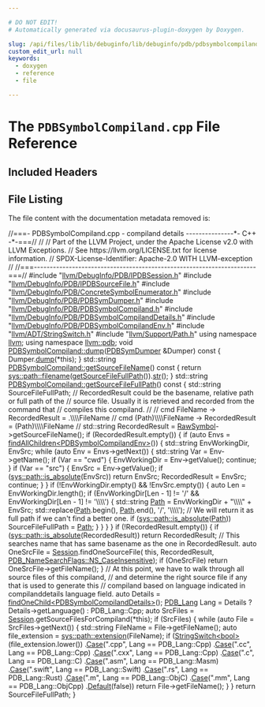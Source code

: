 ```yaml
---

# DO NOT EDIT!
# Automatically generated via docusaurus-plugin-doxygen by Doxygen.

slug: /api/files/lib/lib/debuginfo/lib/debuginfo/pdb/pdbsymbolcompiland-cpp
custom_edit_url: null
keywords:
  - doxygen
  - reference
  - file

---
```





# The `PDBSymbolCompiland.cpp` File Reference

<DoxygenPage pluginConfig={pluginConfig}>



## Included Headers

<IncludesList>
<IncludesListItem
  filePath="llvm/DebugInfo/PDB/IPDBSession.h"
  permalink="/docs/api/files/include/include/llvm/include/llvm/debuginfo/include/llvm/debuginfo/pdb/ipdbsession-h"
  isLocal="true" />
<IncludesListItem
  filePath="llvm/DebugInfo/PDB/IPDBSourceFile.h"
  permalink="/docs/api/files/include/include/llvm/include/llvm/debuginfo/include/llvm/debuginfo/pdb/ipdbsourcefile-h"
  isLocal="true" />
<IncludesListItem
  filePath="llvm/DebugInfo/PDB/ConcreteSymbolEnumerator.h"
  permalink="/docs/api/files/include/include/llvm/include/llvm/debuginfo/include/llvm/debuginfo/pdb/concretesymbolenumerator-h"
  isLocal="true" />
<IncludesListItem
  filePath="llvm/DebugInfo/PDB/PDBSymDumper.h"
  permalink="/docs/api/files/include/include/llvm/include/llvm/debuginfo/include/llvm/debuginfo/pdb/pdbsymdumper-h"
  isLocal="true" />
<IncludesListItem
  filePath="llvm/DebugInfo/PDB/PDBSymbolCompiland.h"
  permalink="/docs/api/files/include/include/llvm/include/llvm/debuginfo/include/llvm/debuginfo/pdb/pdbsymbolcompiland-h"
  isLocal="true" />
<IncludesListItem
  filePath="llvm/DebugInfo/PDB/PDBSymbolCompilandDetails.h"
  permalink="/docs/api/files/include/include/llvm/include/llvm/debuginfo/include/llvm/debuginfo/pdb/pdbsymbolcompilanddetails-h"
  isLocal="true" />
<IncludesListItem
  filePath="llvm/DebugInfo/PDB/PDBSymbolCompilandEnv.h"
  permalink="/docs/api/files/include/include/llvm/include/llvm/debuginfo/include/llvm/debuginfo/pdb/pdbsymbolcompilandenv-h"
  isLocal="true" />
<IncludesListItem
  filePath="llvm/ADT/StringSwitch.h"
  permalink="/docs/api/files/include/include/llvm/include/llvm/adt/stringswitch-h"
  isLocal="true" />
<IncludesListItem
  filePath="llvm/Support/Path.h"
  permalink="/docs/api/files/include/include/llvm/include/llvm/support/path-h"
  isLocal="true" />
</IncludesList>


## File Listing

The file content with the documentation metadata removed is:

<ProgramListing>

<Link id="l00001" /><CodeLine lineNumber="1"><Highlight kind="comment">//===- PDBSymbolCompiland.cpp - compiland details ---------------&#42;- C++ -&#42;-===//</Highlight><Highlight kind="normal"></Highlight></CodeLine>
<Link id="l00002" /><CodeLine lineNumber="2"><Highlight kind="normal"></Highlight><Highlight kind="comment">//</Highlight><Highlight kind="normal"></Highlight></CodeLine>
<Link id="l00003" /><CodeLine lineNumber="3"><Highlight kind="normal"></Highlight><Highlight kind="comment">// Part of the LLVM Project, under the Apache License v2.0 with LLVM Exceptions.</Highlight><Highlight kind="normal"></Highlight></CodeLine>
<Link id="l00004" /><CodeLine lineNumber="4"><Highlight kind="normal"></Highlight><Highlight kind="comment">// See https://llvm.org/LICENSE.txt for license information.</Highlight><Highlight kind="normal"></Highlight></CodeLine>
<Link id="l00005" /><CodeLine lineNumber="5"><Highlight kind="normal"></Highlight><Highlight kind="comment">// SPDX-License-Identifier: Apache-2.0 WITH LLVM-exception</Highlight><Highlight kind="normal"></Highlight></CodeLine>
<Link id="l00006" /><CodeLine lineNumber="6"><Highlight kind="normal"></Highlight><Highlight kind="comment">//</Highlight><Highlight kind="normal"></Highlight></CodeLine>
<Link id="l00007" /><CodeLine lineNumber="7"><Highlight kind="normal"></Highlight><Highlight kind="comment">//===----------------------------------------------------------------------===//</Highlight><Highlight kind="normal"></Highlight></CodeLine>
<Link id="l00008" /><CodeLine lineNumber="8"><Highlight kind="normal"></Highlight></CodeLine>
<Link id="l00009" /><CodeLine lineNumber="9"><Highlight kind="normal"></Highlight><Highlight kind="preprocessor">#include &quot;<a href="/docs/api/files/include/include/llvm/include/llvm/debuginfo/include/llvm/debuginfo/pdb/ipdbsession-h">llvm/DebugInfo/PDB/IPDBSession.h</a>&quot;</Highlight><Highlight kind="normal"></Highlight></CodeLine>
<Link id="l00010" /><CodeLine lineNumber="10"><Highlight kind="normal"></Highlight><Highlight kind="preprocessor">#include &quot;<a href="/docs/api/files/include/include/llvm/include/llvm/debuginfo/include/llvm/debuginfo/pdb/ipdbsourcefile-h">llvm/DebugInfo/PDB/IPDBSourceFile.h</a>&quot;</Highlight><Highlight kind="normal"></Highlight></CodeLine>
<Link id="l00011" /><CodeLine lineNumber="11"><Highlight kind="normal"></Highlight></CodeLine>
<Link id="l00012" /><CodeLine lineNumber="12"><Highlight kind="normal"></Highlight><Highlight kind="preprocessor">#include &quot;<a href="/docs/api/files/include/include/llvm/include/llvm/debuginfo/include/llvm/debuginfo/pdb/concretesymbolenumerator-h">llvm/DebugInfo/PDB/ConcreteSymbolEnumerator.h</a>&quot;</Highlight><Highlight kind="normal"></Highlight></CodeLine>
<Link id="l00013" /><CodeLine lineNumber="13"><Highlight kind="normal"></Highlight><Highlight kind="preprocessor">#include &quot;<a href="/docs/api/files/include/include/llvm/include/llvm/debuginfo/include/llvm/debuginfo/pdb/pdbsymdumper-h">llvm/DebugInfo/PDB/PDBSymDumper.h</a>&quot;</Highlight><Highlight kind="normal"></Highlight></CodeLine>
<Link id="l00014" /><CodeLine lineNumber="14"><Highlight kind="normal"></Highlight><Highlight kind="preprocessor">#include &quot;<a href="/docs/api/files/include/include/llvm/include/llvm/debuginfo/include/llvm/debuginfo/pdb/pdbsymbolcompiland-h">llvm/DebugInfo/PDB/PDBSymbolCompiland.h</a>&quot;</Highlight><Highlight kind="normal"></Highlight></CodeLine>
<Link id="l00015" /><CodeLine lineNumber="15"><Highlight kind="normal"></Highlight><Highlight kind="preprocessor">#include &quot;<a href="/docs/api/files/include/include/llvm/include/llvm/debuginfo/include/llvm/debuginfo/pdb/pdbsymbolcompilanddetails-h">llvm/DebugInfo/PDB/PDBSymbolCompilandDetails.h</a>&quot;</Highlight><Highlight kind="normal"></Highlight></CodeLine>
<Link id="l00016" /><CodeLine lineNumber="16"><Highlight kind="normal"></Highlight><Highlight kind="preprocessor">#include &quot;<a href="/docs/api/files/include/include/llvm/include/llvm/debuginfo/include/llvm/debuginfo/pdb/pdbsymbolcompilandenv-h">llvm/DebugInfo/PDB/PDBSymbolCompilandEnv.h</a>&quot;</Highlight><Highlight kind="normal"></Highlight></CodeLine>
<Link id="l00017" /><CodeLine lineNumber="17"><Highlight kind="normal"></Highlight></CodeLine>
<Link id="l00018" /><CodeLine lineNumber="18"><Highlight kind="normal"></Highlight><Highlight kind="preprocessor">#include &quot;<a href="/docs/api/files/include/include/llvm/include/llvm/adt/stringswitch-h">llvm/ADT/StringSwitch.h</a>&quot;</Highlight><Highlight kind="normal"></Highlight></CodeLine>
<Link id="l00019" /><CodeLine lineNumber="19"><Highlight kind="normal"></Highlight><Highlight kind="preprocessor">#include &quot;<a href="/docs/api/files/include/include/llvm/include/llvm/support/path-h">llvm/Support/Path.h</a>&quot;</Highlight><Highlight kind="normal"></Highlight></CodeLine>
<Link id="l00020" /><CodeLine lineNumber="20"><Highlight kind="normal"></Highlight></CodeLine>
<Link id="l00021" /><CodeLine lineNumber="21"><Highlight kind="normal"></Highlight><Highlight kind="keyword">using namespace </Highlight><Highlight kind="normal"><a href="/docs/api/namespaces/llvm">llvm</a>;</Highlight></CodeLine>
<Link id="l00022" /><CodeLine lineNumber="22"><Highlight kind="normal"></Highlight><Highlight kind="keyword">using namespace </Highlight><Highlight kind="normal"><a href="/docs/api/namespaces/llvm/pdb">llvm::pdb</a>;</Highlight></CodeLine>
<Link id="l00023" /><CodeLine lineNumber="23"><Highlight kind="normal"></Highlight></CodeLine>
<Link id="l00024" /><CodeLine lineNumber="24" lineLink="/docs/api/classes/llvm/pdb/pdbsymbolcompiland/#ae38008c9a00f5570010cee8f743e0e5e"><Highlight kind="normal"></Highlight><Highlight kind="keywordtype">void</Highlight><Highlight kind="normal"> <a href="/docs/api/classes/llvm/pdb/pdbsymbolcompiland/#ae38008c9a00f5570010cee8f743e0e5e">PDBSymbolCompiland::dump</a>(<a href="/docs/api/classes/llvm/pdb/pdbsymdumper">PDBSymDumper</a> &amp;Dumper)</Highlight><Highlight kind="keyword"> const </Highlight><Highlight kind="normal">&#123;</Highlight></CodeLine>
<Link id="l00025" /><CodeLine lineNumber="25"><Highlight kind="normal">  Dumper.<a href="/docs/api/classes/llvm/pdb/pdbsymdumper/#a0a9c807b3e63885f9d510ba25ecfc6ce">dump</a>(&#42;</Highlight><Highlight kind="keyword">this</Highlight><Highlight kind="normal">);</Highlight></CodeLine>
<Link id="l00026" /><CodeLine lineNumber="26"><Highlight kind="normal">&#125;</Highlight></CodeLine>
<Link id="l00027" /><CodeLine lineNumber="27"><Highlight kind="normal"></Highlight></CodeLine>
<Link id="l00028" /><CodeLine lineNumber="28" lineLink="/docs/api/classes/llvm/pdb/pdbsymbolcompiland/#a09a8cb81d55088ca26ab8918686e217b"><Highlight kind="normal">std::string <a href="/docs/api/classes/llvm/pdb/pdbsymbolcompiland/#a09a8cb81d55088ca26ab8918686e217b">PDBSymbolCompiland::getSourceFileName</a>()</Highlight><Highlight kind="keyword"> const </Highlight><Highlight kind="normal">&#123;</Highlight></CodeLine>
<Link id="l00029" /><CodeLine lineNumber="29"><Highlight kind="normal">  </Highlight><Highlight kind="keywordflow">return</Highlight><Highlight kind="normal"> <a href="/docs/api/namespaces/llvm/sys/path/#aa56d25bb5127dd7a5831c25764f76cbe">sys::path::filename</a>(<a href="/docs/api/classes/llvm/pdb/pdbsymbolcompiland/#a10cadbc43e6950a1500f1308cb931c2d">getSourceFileFullPath</a>()).<a href="/docs/api/classes/llvm/stringref/#a223dd14e7d12bc5cea01889b972a98b2">str</a>();</Highlight></CodeLine>
<Link id="l00030" /><CodeLine lineNumber="30"><Highlight kind="normal">&#125;</Highlight></CodeLine>
<Link id="l00031" /><CodeLine lineNumber="31"><Highlight kind="normal"></Highlight></CodeLine>
<Link id="l00032" /><CodeLine lineNumber="32" lineLink="/docs/api/classes/llvm/pdb/pdbsymbolcompiland/#a10cadbc43e6950a1500f1308cb931c2d"><Highlight kind="normal">std::string <a href="/docs/api/classes/llvm/pdb/pdbsymbolcompiland/#a10cadbc43e6950a1500f1308cb931c2d">PDBSymbolCompiland::getSourceFileFullPath</a>()</Highlight><Highlight kind="keyword"> const </Highlight><Highlight kind="normal">&#123;</Highlight></CodeLine>
<Link id="l00033" /><CodeLine lineNumber="33"><Highlight kind="normal">  std::string SourceFileFullPath;</Highlight></CodeLine>
<Link id="l00034" /><CodeLine lineNumber="34"><Highlight kind="normal"></Highlight></CodeLine>
<Link id="l00035" /><CodeLine lineNumber="35"><Highlight kind="normal">  </Highlight><Highlight kind="comment">// RecordedResult could be the basename, relative path or full path of the</Highlight><Highlight kind="normal"></Highlight></CodeLine>
<Link id="l00036" /><CodeLine lineNumber="36"><Highlight kind="normal">  </Highlight><Highlight kind="comment">// source file. Usually it is retrieved and recorded from the command that</Highlight><Highlight kind="normal"></Highlight></CodeLine>
<Link id="l00037" /><CodeLine lineNumber="37"><Highlight kind="normal">  </Highlight><Highlight kind="comment">// compiles this compiland.</Highlight><Highlight kind="normal"></Highlight></CodeLine>
<Link id="l00038" /><CodeLine lineNumber="38"><Highlight kind="normal">  </Highlight><Highlight kind="comment">//</Highlight><Highlight kind="normal"></Highlight></CodeLine>
<Link id="l00039" /><CodeLine lineNumber="39"><Highlight kind="normal">  </Highlight><Highlight kind="comment">//  cmd FileName          -&gt; RecordedResult = .\\\\FileName</Highlight><Highlight kind="normal"></Highlight></CodeLine>
<Link id="l00040" /><CodeLine lineNumber="40"><Highlight kind="normal">  </Highlight><Highlight kind="comment">//  cmd (Path)\\\\FileName  -&gt; RecordedResult = (Path)\\\\FileName</Highlight><Highlight kind="normal"></Highlight></CodeLine>
<Link id="l00041" /><CodeLine lineNumber="41"><Highlight kind="normal">  </Highlight><Highlight kind="comment">//</Highlight><Highlight kind="normal"></Highlight></CodeLine>
<Link id="l00042" /><CodeLine lineNumber="42"><Highlight kind="normal">  std::string RecordedResult = <a href="/docs/api/classes/llvm/pdb/pdbsymbol/#aedc72dbd19536e5430d4033dc82305f4">RawSymbol</a>-&gt;getSourceFileName();</Highlight></CodeLine>
<Link id="l00043" /><CodeLine lineNumber="43"><Highlight kind="normal"></Highlight></CodeLine>
<Link id="l00044" /><CodeLine lineNumber="44"><Highlight kind="normal">  </Highlight><Highlight kind="keywordflow">if</Highlight><Highlight kind="normal"> (RecordedResult.empty()) &#123;</Highlight></CodeLine>
<Link id="l00045" /><CodeLine lineNumber="45"><Highlight kind="normal">    </Highlight><Highlight kind="keywordflow">if</Highlight><Highlight kind="normal"> (</Highlight><Highlight kind="keyword">auto</Highlight><Highlight kind="normal"> Envs = <a href="/docs/api/classes/llvm/pdb/pdbsymbol/#a84de898fb71434cbc866dde23a5b68f4">findAllChildren&lt;PDBSymbolCompilandEnv&gt;</a>()) &#123;</Highlight></CodeLine>
<Link id="l00046" /><CodeLine lineNumber="46"><Highlight kind="normal">      std::string EnvWorkingDir, EnvSrc;</Highlight></CodeLine>
<Link id="l00047" /><CodeLine lineNumber="47"><Highlight kind="normal"></Highlight></CodeLine>
<Link id="l00048" /><CodeLine lineNumber="48"><Highlight kind="normal">      </Highlight><Highlight kind="keywordflow">while</Highlight><Highlight kind="normal"> (</Highlight><Highlight kind="keyword">auto</Highlight><Highlight kind="normal"> Env = Envs-&gt;getNext()) &#123;</Highlight></CodeLine>
<Link id="l00049" /><CodeLine lineNumber="49"><Highlight kind="normal">        std::string Var = Env-&gt;getName();</Highlight></CodeLine>
<Link id="l00050" /><CodeLine lineNumber="50"><Highlight kind="normal">        </Highlight><Highlight kind="keywordflow">if</Highlight><Highlight kind="normal"> (Var == </Highlight><Highlight kind="stringliteral">&quot;cwd&quot;</Highlight><Highlight kind="normal">) &#123;</Highlight></CodeLine>
<Link id="l00051" /><CodeLine lineNumber="51"><Highlight kind="normal">          EnvWorkingDir = Env-&gt;getValue();</Highlight></CodeLine>
<Link id="l00052" /><CodeLine lineNumber="52"><Highlight kind="normal">          </Highlight><Highlight kind="keywordflow">continue</Highlight><Highlight kind="normal">;</Highlight></CodeLine>
<Link id="l00053" /><CodeLine lineNumber="53"><Highlight kind="normal">        &#125;</Highlight></CodeLine>
<Link id="l00054" /><CodeLine lineNumber="54"><Highlight kind="normal">        </Highlight><Highlight kind="keywordflow">if</Highlight><Highlight kind="normal"> (Var == </Highlight><Highlight kind="stringliteral">&quot;src&quot;</Highlight><Highlight kind="normal">) &#123;</Highlight></CodeLine>
<Link id="l00055" /><CodeLine lineNumber="55"><Highlight kind="normal">          EnvSrc = Env-&gt;getValue();</Highlight></CodeLine>
<Link id="l00056" /><CodeLine lineNumber="56"><Highlight kind="normal">          </Highlight><Highlight kind="keywordflow">if</Highlight><Highlight kind="normal"> (<a href="/docs/api/namespaces/llvm/sys/path/#ac35ec1dacb408d4c65d55249c0e02474">sys::path::is&#95;absolute</a>(EnvSrc))</Highlight></CodeLine>
<Link id="l00057" /><CodeLine lineNumber="57"><Highlight kind="normal">            </Highlight><Highlight kind="keywordflow">return</Highlight><Highlight kind="normal"> EnvSrc;</Highlight></CodeLine>
<Link id="l00058" /><CodeLine lineNumber="58"><Highlight kind="normal">          RecordedResult = EnvSrc;</Highlight></CodeLine>
<Link id="l00059" /><CodeLine lineNumber="59"><Highlight kind="normal">          </Highlight><Highlight kind="keywordflow">continue</Highlight><Highlight kind="normal">;</Highlight></CodeLine>
<Link id="l00060" /><CodeLine lineNumber="60"><Highlight kind="normal">        &#125;</Highlight></CodeLine>
<Link id="l00061" /><CodeLine lineNumber="61"><Highlight kind="normal">      &#125;</Highlight></CodeLine>
<Link id="l00062" /><CodeLine lineNumber="62"><Highlight kind="normal">      </Highlight><Highlight kind="keywordflow">if</Highlight><Highlight kind="normal"> (!EnvWorkingDir.empty() &amp;&amp; !EnvSrc.empty()) &#123;</Highlight></CodeLine>
<Link id="l00063" /><CodeLine lineNumber="63"><Highlight kind="normal">        </Highlight><Highlight kind="keyword">auto</Highlight><Highlight kind="normal"> Len = EnvWorkingDir.length();</Highlight></CodeLine>
<Link id="l00064" /><CodeLine lineNumber="64"><Highlight kind="normal">        </Highlight><Highlight kind="keywordflow">if</Highlight><Highlight kind="normal"> (EnvWorkingDir&#91;Len - 1&#93; != </Highlight><Highlight kind="charliteral">&#39;/&#39;</Highlight><Highlight kind="normal"> &amp;&amp; EnvWorkingDir&#91;Len - 1&#93; != </Highlight><Highlight kind="charliteral">&#39;\\\\&#39;</Highlight><Highlight kind="normal">) &#123;</Highlight></CodeLine>
<Link id="l00065" /><CodeLine lineNumber="65"><Highlight kind="normal">          std::string <a href="/docs/api/namespaces/llvm/pdb/#ac10322dc19a928c2dbb83ec9689dc23caac70412e939d72a9234cdebb1af5867b">Path</a> = EnvWorkingDir + </Highlight><Highlight kind="stringliteral">&quot;\\\\&quot;</Highlight><Highlight kind="normal"> + EnvSrc;</Highlight></CodeLine>
<Link id="l00066" /><CodeLine lineNumber="66"><Highlight kind="normal">          std::replace(<a href="/docs/api/namespaces/llvm/pdb/#ac10322dc19a928c2dbb83ec9689dc23caac70412e939d72a9234cdebb1af5867b">Path</a>.begin(), <a href="/docs/api/namespaces/llvm/pdb/#ac10322dc19a928c2dbb83ec9689dc23caac70412e939d72a9234cdebb1af5867b">Path</a>.end(), </Highlight><Highlight kind="charliteral">&#39;/&#39;</Highlight><Highlight kind="normal">, </Highlight><Highlight kind="charliteral">&#39;\\\\&#39;</Highlight><Highlight kind="normal">);</Highlight></CodeLine>
<Link id="l00067" /><CodeLine lineNumber="67"><Highlight kind="normal">          </Highlight><Highlight kind="comment">// We will return it as full path if we can&#39;t find a better one.</Highlight><Highlight kind="normal"></Highlight></CodeLine>
<Link id="l00068" /><CodeLine lineNumber="68"><Highlight kind="normal">          </Highlight><Highlight kind="keywordflow">if</Highlight><Highlight kind="normal"> (<a href="/docs/api/namespaces/llvm/sys/path/#ac35ec1dacb408d4c65d55249c0e02474">sys::path::is&#95;absolute</a>(<a href="/docs/api/namespaces/llvm/pdb/#ac10322dc19a928c2dbb83ec9689dc23caac70412e939d72a9234cdebb1af5867b">Path</a>))</Highlight></CodeLine>
<Link id="l00069" /><CodeLine lineNumber="69"><Highlight kind="normal">            SourceFileFullPath = <a href="/docs/api/namespaces/llvm/pdb/#ac10322dc19a928c2dbb83ec9689dc23caac70412e939d72a9234cdebb1af5867b">Path</a>;</Highlight></CodeLine>
<Link id="l00070" /><CodeLine lineNumber="70"><Highlight kind="normal">        &#125;</Highlight></CodeLine>
<Link id="l00071" /><CodeLine lineNumber="71"><Highlight kind="normal">      &#125;</Highlight></CodeLine>
<Link id="l00072" /><CodeLine lineNumber="72"><Highlight kind="normal">    &#125;</Highlight></CodeLine>
<Link id="l00073" /><CodeLine lineNumber="73"><Highlight kind="normal">  &#125;</Highlight></CodeLine>
<Link id="l00074" /><CodeLine lineNumber="74"><Highlight kind="normal"></Highlight></CodeLine>
<Link id="l00075" /><CodeLine lineNumber="75"><Highlight kind="normal">  </Highlight><Highlight kind="keywordflow">if</Highlight><Highlight kind="normal"> (!RecordedResult.empty()) &#123;</Highlight></CodeLine>
<Link id="l00076" /><CodeLine lineNumber="76"><Highlight kind="normal">    </Highlight><Highlight kind="keywordflow">if</Highlight><Highlight kind="normal"> (<a href="/docs/api/namespaces/llvm/sys/path/#ac35ec1dacb408d4c65d55249c0e02474">sys::path::is&#95;absolute</a>(RecordedResult))</Highlight></CodeLine>
<Link id="l00077" /><CodeLine lineNumber="77"><Highlight kind="normal">      </Highlight><Highlight kind="keywordflow">return</Highlight><Highlight kind="normal"> RecordedResult;</Highlight></CodeLine>
<Link id="l00078" /><CodeLine lineNumber="78"><Highlight kind="normal"></Highlight></CodeLine>
<Link id="l00079" /><CodeLine lineNumber="79"><Highlight kind="normal">    </Highlight><Highlight kind="comment">// This searches name that has same basename as the one in RecordedResult.</Highlight><Highlight kind="normal"></Highlight></CodeLine>
<Link id="l00080" /><CodeLine lineNumber="80"><Highlight kind="normal">    </Highlight><Highlight kind="keyword">auto</Highlight><Highlight kind="normal"> OneSrcFile = <a href="/docs/api/classes/llvm/pdb/pdbsymbol/#a3ae1db01febde23d665bae01f44df67d">Session</a>.findOneSourceFile(</Highlight></CodeLine>
<Link id="l00081" /><CodeLine lineNumber="81"><Highlight kind="normal">        </Highlight><Highlight kind="keyword">this</Highlight><Highlight kind="normal">, RecordedResult, <a href="/docs/api/namespaces/llvm/pdb/#a1d1b2eadb80309d27efbb727411c54ecaa380321aa205806f65896c4ae00291c7">PDB&#95;NameSearchFlags::NS&#95;CaseInsensitive</a>);</Highlight></CodeLine>
<Link id="l00082" /><CodeLine lineNumber="82"><Highlight kind="normal">    </Highlight><Highlight kind="keywordflow">if</Highlight><Highlight kind="normal"> (OneSrcFile)</Highlight></CodeLine>
<Link id="l00083" /><CodeLine lineNumber="83"><Highlight kind="normal">      </Highlight><Highlight kind="keywordflow">return</Highlight><Highlight kind="normal"> OneSrcFile-&gt;getFileName();</Highlight></CodeLine>
<Link id="l00084" /><CodeLine lineNumber="84"><Highlight kind="normal">  &#125;</Highlight></CodeLine>
<Link id="l00085" /><CodeLine lineNumber="85"><Highlight kind="normal"></Highlight></CodeLine>
<Link id="l00086" /><CodeLine lineNumber="86"><Highlight kind="normal">  </Highlight><Highlight kind="comment">// At this point, we have to walk through all source files of this compiland,</Highlight><Highlight kind="normal"></Highlight></CodeLine>
<Link id="l00087" /><CodeLine lineNumber="87"><Highlight kind="normal">  </Highlight><Highlight kind="comment">// and determine the right source file if any that is used to generate this</Highlight><Highlight kind="normal"></Highlight></CodeLine>
<Link id="l00088" /><CodeLine lineNumber="88"><Highlight kind="normal">  </Highlight><Highlight kind="comment">// compiland based on language indicated in compilanddetails language field.</Highlight><Highlight kind="normal"></Highlight></CodeLine>
<Link id="l00089" /><CodeLine lineNumber="89"><Highlight kind="normal">  </Highlight><Highlight kind="keyword">auto</Highlight><Highlight kind="normal"> Details = <a href="/docs/api/classes/llvm/pdb/pdbsymbol/#a3b6a0b10e4bbd63d238a2bfa8bdf2bd2">findOneChild&lt;PDBSymbolCompilandDetails&gt;</a>();</Highlight></CodeLine>
<Link id="l00090" /><CodeLine lineNumber="90"><Highlight kind="normal">  <a href="/docs/api/namespaces/llvm/pdb/#ade90db04981678b03bc2909e6b498eb4">PDB&#95;Lang</a> Lang = Details ? Details-&gt;getLanguage() : PDB&#95;Lang::Cpp;</Highlight></CodeLine>
<Link id="l00091" /><CodeLine lineNumber="91"><Highlight kind="normal">  </Highlight><Highlight kind="keyword">auto</Highlight><Highlight kind="normal"> SrcFiles = <a href="/docs/api/classes/llvm/pdb/pdbsymbol/#a3ae1db01febde23d665bae01f44df67d">Session</a>.getSourceFilesForCompiland(&#42;</Highlight><Highlight kind="keyword">this</Highlight><Highlight kind="normal">);</Highlight></CodeLine>
<Link id="l00092" /><CodeLine lineNumber="92"><Highlight kind="normal">  </Highlight><Highlight kind="keywordflow">if</Highlight><Highlight kind="normal"> (SrcFiles) &#123;</Highlight></CodeLine>
<Link id="l00093" /><CodeLine lineNumber="93"><Highlight kind="normal">    </Highlight><Highlight kind="keywordflow">while</Highlight><Highlight kind="normal"> (</Highlight><Highlight kind="keyword">auto</Highlight><Highlight kind="normal"> File = SrcFiles-&gt;getNext()) &#123;</Highlight></CodeLine>
<Link id="l00094" /><CodeLine lineNumber="94"><Highlight kind="normal">      std::string FileName = File-&gt;getFileName();</Highlight></CodeLine>
<Link id="l00095" /><CodeLine lineNumber="95"><Highlight kind="normal">      </Highlight><Highlight kind="keyword">auto</Highlight><Highlight kind="normal"> file&#95;extension = <a href="/docs/api/namespaces/llvm/sys/path/#ad1056825d31bf187d0be430c51aac281">sys::path::extension</a>(FileName);</Highlight></CodeLine>
<Link id="l00096" /><CodeLine lineNumber="96"><Highlight kind="normal">      </Highlight><Highlight kind="keywordflow">if</Highlight><Highlight kind="normal"> (<a href="/docs/api/classes/llvm/stringswitch">StringSwitch&lt;bool&gt;</a>(file&#95;extension.lower())</Highlight></CodeLine>
<Link id="l00097" /><CodeLine lineNumber="97"><Highlight kind="normal">              .<a href="/docs/api/classes/llvm/stringswitch/#a3de12858bdbbd0b3da179d508ff2be75">Case</a>(</Highlight><Highlight kind="stringliteral">&quot;.cpp&quot;</Highlight><Highlight kind="normal">, Lang == PDB&#95;Lang::Cpp)</Highlight></CodeLine>
<Link id="l00098" /><CodeLine lineNumber="98"><Highlight kind="normal">              .<a href="/docs/api/classes/llvm/stringswitch/#a3de12858bdbbd0b3da179d508ff2be75">Case</a>(</Highlight><Highlight kind="stringliteral">&quot;.cc&quot;</Highlight><Highlight kind="normal">, Lang == PDB&#95;Lang::Cpp)</Highlight></CodeLine>
<Link id="l00099" /><CodeLine lineNumber="99"><Highlight kind="normal">              .<a href="/docs/api/classes/llvm/stringswitch/#a3de12858bdbbd0b3da179d508ff2be75">Case</a>(</Highlight><Highlight kind="stringliteral">&quot;.cxx&quot;</Highlight><Highlight kind="normal">, Lang == PDB&#95;Lang::Cpp)</Highlight></CodeLine>
<Link id="l00100" /><CodeLine lineNumber="100"><Highlight kind="normal">              .<a href="/docs/api/classes/llvm/stringswitch/#a3de12858bdbbd0b3da179d508ff2be75">Case</a>(</Highlight><Highlight kind="stringliteral">&quot;.c&quot;</Highlight><Highlight kind="normal">, Lang == PDB&#95;Lang::C)</Highlight></CodeLine>
<Link id="l00101" /><CodeLine lineNumber="101"><Highlight kind="normal">              .<a href="/docs/api/classes/llvm/stringswitch/#a3de12858bdbbd0b3da179d508ff2be75">Case</a>(</Highlight><Highlight kind="stringliteral">&quot;.asm&quot;</Highlight><Highlight kind="normal">, Lang == PDB&#95;Lang::Masm)</Highlight></CodeLine>
<Link id="l00102" /><CodeLine lineNumber="102"><Highlight kind="normal">              .<a href="/docs/api/classes/llvm/stringswitch/#a3de12858bdbbd0b3da179d508ff2be75">Case</a>(</Highlight><Highlight kind="stringliteral">&quot;.swift&quot;</Highlight><Highlight kind="normal">, Lang == PDB&#95;Lang::Swift)</Highlight></CodeLine>
<Link id="l00103" /><CodeLine lineNumber="103"><Highlight kind="normal">              .<a href="/docs/api/classes/llvm/stringswitch/#a3de12858bdbbd0b3da179d508ff2be75">Case</a>(</Highlight><Highlight kind="stringliteral">&quot;.rs&quot;</Highlight><Highlight kind="normal">, Lang == PDB&#95;Lang::Rust)</Highlight></CodeLine>
<Link id="l00104" /><CodeLine lineNumber="104"><Highlight kind="normal">              .<a href="/docs/api/classes/llvm/stringswitch/#a3de12858bdbbd0b3da179d508ff2be75">Case</a>(</Highlight><Highlight kind="stringliteral">&quot;.m&quot;</Highlight><Highlight kind="normal">, Lang == PDB&#95;Lang::ObjC)</Highlight></CodeLine>
<Link id="l00105" /><CodeLine lineNumber="105"><Highlight kind="normal">              .<a href="/docs/api/classes/llvm/stringswitch/#a3de12858bdbbd0b3da179d508ff2be75">Case</a>(</Highlight><Highlight kind="stringliteral">&quot;.mm&quot;</Highlight><Highlight kind="normal">, Lang == PDB&#95;Lang::ObjCpp)</Highlight></CodeLine>
<Link id="l00106" /><CodeLine lineNumber="106"><Highlight kind="normal">              .<a href="/docs/api/classes/llvm/stringswitch/#a7f0e82e8a818ca43926fceb49be81661">Default</a>(</Highlight><Highlight kind="keyword">false</Highlight><Highlight kind="normal">))</Highlight></CodeLine>
<Link id="l00107" /><CodeLine lineNumber="107"><Highlight kind="normal">        </Highlight><Highlight kind="keywordflow">return</Highlight><Highlight kind="normal"> File-&gt;getFileName();</Highlight></CodeLine>
<Link id="l00108" /><CodeLine lineNumber="108"><Highlight kind="normal">    &#125;</Highlight></CodeLine>
<Link id="l00109" /><CodeLine lineNumber="109"><Highlight kind="normal">  &#125;</Highlight></CodeLine>
<Link id="l00110" /><CodeLine lineNumber="110"><Highlight kind="normal"></Highlight></CodeLine>
<Link id="l00111" /><CodeLine lineNumber="111"><Highlight kind="normal">  </Highlight><Highlight kind="keywordflow">return</Highlight><Highlight kind="normal"> SourceFileFullPath;</Highlight></CodeLine>
<Link id="l00112" /><CodeLine lineNumber="112"><Highlight kind="normal">&#125;</Highlight></CodeLine>

</ProgramListing>

</DoxygenPage>
